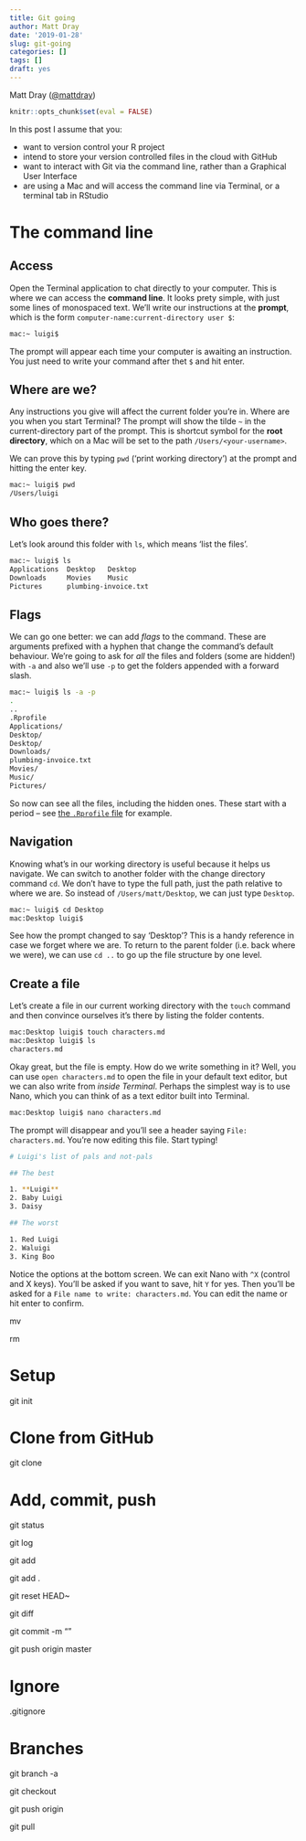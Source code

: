 ```yaml
---
title: Git going
author: Matt Dray
date: '2019-01-28'
slug: git-going
categories: []
tags: []
draft: yes
---
```


Matt Dray ([\@mattdray](https://www.twitter.com/mattdray))

```r
knitr::opts_chunk$set(eval = FALSE)
```

In this post I assume that you:

* want to version control your R project
* intend to store your version controlled files in the cloud with GitHub
* want to interact with Git via the command line, rather than a Graphical User Interface
* are using a Mac and will access the command line via Terminal, or a terminal tab in RStudio

# The command line

## Access

Open the Terminal application to chat directly to your computer. This is where we can access the **command line**. It looks prety simple, with just some lines of monospaced text. We'll write our instructions at the **prompt**, which is the form `computer-name:current-directory user $`:

```bash
mac:~ luigi$
```

The prompt will appear each time your computer is awaiting an instruction. You just need to write your command after thet `$` and hit enter.

## Where are we?

Any instructions you give will affect the current folder you're in. Where are you when you start Terminal? The prompt will show the tilde `~` in the current-directory part of the prompt. This is shortcut symbol for the **root directory**, which on a Mac will be set to the path `/Users/<your-username>`.

We can prove this by typing `pwd` ('print working directory') at the prompt and hitting the enter key.

```bash
mac:~ luigi$ pwd
/Users/luigi
```

## Who goes there?

Let's look around this folder with `ls`, which means 'list the files'.

```bash
mac:~ luigi$ ls
Applications  Desktop   Desktop
Downloads     Movies    Music
Pictures      plumbing-invoice.txt  
```

## Flags

We can go one better: we can add *flags* to the command. These are arguments prefixed with a hyphen that change the command's default behaviour. We're going to ask for *all* the files and folders (some are hidden!) with `-a` and also we'll use `-p` to get the folders appended with a forward slash.

```bash
mac:~ luigi$ ls -a -p
.
..
.Rprofile
Applications/
Desktop/
Desktop/
Downloads/
plumbing-invoice.txt
Movies/
Music/
Pictures/
```

So now can see all the files, including the hidden ones. These start with a period -- see [the `.Rprofile` file](https://www.rostrum.blog/2019/01/04/rprofile-motivate/) for example.

## Navigation

Knowing what's in our working directory is useful because it helps us navigate. We can switch to another folder with the change directory command `cd`. We don't have to type the full path, just the path relative to where we are. So instead of `/Users/matt/Desktop`, we can just type `Desktop`.

```bash
mac:~ luigi$ cd Desktop
mac:Desktop luigi$
```

See how the prompt changed to say 'Desktop'? This is a handy reference in case we forget where we are. To return to the parent folder (i.e. back where we were), we can use `cd ..` to go up the file structure by one level.

## Create a file

Let's create a file in our current working directory with the `touch` command and then convince ourselves it's there by listing the folder contents.

```bash
mac:Desktop luigi$ touch characters.md
mac:Desktop luigi$ ls
characters.md
```

Okay great, but the file is empty. How do we write something in it? Well, you can use `open characters.md` to open the file in your default text editor, but we can also write from _inside Terminal_. Perhaps the simplest way is to use Nano, which you can think of as a text editor built into Terminal.

```bash
mac:Desktop luigi$ nano characters.md
```
The prompt will disappear and you'll see a header saying `File: characters.md`. You're now editing this file. Start typing!

```bash
# Luigi's list of pals and not-pals

## The best

1. **Luigi**
2. Baby Luigi
3. Daisy

## The worst

1. Red Luigi
2. Waluigi
3. King Boo
```

Notice the options at the bottom screen. We can exit Nano with `^X` (control and X keys). You'll be asked if you want to save, hit `Y` for yes. Then you'll be asked for a `File name to write: characters.md`. You can edit the name or hit enter to confirm.


mv <filepath> <filepath>

rm 

# Setup



git init



# Clone from GitHub



git clone <filepath>



# Add, commit, push



git status



git log



git add <filename>

git add .

git reset HEAD~



git diff <filename>



git commit -m “<Message>”



git push origin master



# Ignore



.gitignore



# Branches



git branch -a

git checkout

git push origin <branch>



git pull
